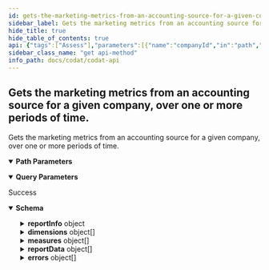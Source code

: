 ```yaml
---
id: gets-the-marketing-metrics-from-an-accounting-source-for-a-given-company-over-one-or-more-periods-of-time
sidebar_label: Gets the marketing metrics from an accounting source for a given company, over one or more periods of time.
hide_title: true
hide_table_of_contents: true
api: {"tags":["Assess"],"parameters":[{"name":"companyId","in":"path","required":true,"schema":{"type":"string","format":"uuid"}},{"name":"connectionId","in":"path","required":true,"schema":{"type":"string","format":"uuid"}},{"name":"reportDate","in":"query","required":true,"schema":{"type":"string","format":"date-time"}},{"name":"periodLength","in":"query","required":true,"schema":{"type":"integer","format":"int32"}},{"name":"numberOfPeriods","in":"query","required":true,"schema":{"type":"integer","format":"int32"}},{"name":"includeDisplayNames","in":"query","schema":{"type":"boolean","default":false}},{"name":"showInputValues","in":"query","schema":{"type":"boolean","default":false}}],"responses":{"200":{"description":"Success","content":{"application/json":{"schema":{"type":"object","properties":{"reportInfo":{"type":"object","properties":{"name":{"type":"string","nullable":true},"displayName":{"type":"string","nullable":true}},"additionalProperties":false},"dimensions":{"type":"array","items":{"type":"object","properties":{"index":{"type":"integer","format":"int32"},"displayName":{"type":"string","nullable":true},"type":{"type":"string","nullable":true},"items":{"type":"array","items":{"type":"object","properties":{"index":{"type":"integer","format":"int32"}},"additionalProperties":false},"nullable":true}},"additionalProperties":false},"nullable":true},"measures":{"type":"array","items":{"type":"object","properties":{"displayName":{"type":"string","nullable":true},"units":{"type":"string","nullable":true},"index":{"type":"integer","format":"int32"},"type":{"type":"string","nullable":true}},"additionalProperties":false},"nullable":true},"reportData":{"type":"array","items":{"type":"object","properties":{"dimension":{"type":"integer","format":"int32"},"dimensionDisplayName":{"type":"string","nullable":true},"item":{"type":"integer","format":"int32"},"itemDisplayName":{"type":"string","nullable":true},"measures":{"type":"array","items":{"type":"object","properties":{"index":{"type":"integer","format":"int32"},"measureDisplayName":{"type":"string","nullable":true}},"additionalProperties":false},"nullable":true},"components":{"type":"array","items":"circular()","nullable":true}},"additionalProperties":false},"nullable":true},"errors":{"type":"array","items":{"type":"object","properties":{"message":{"type":"string","nullable":true},"type":{"enum":["DatesOutOfRange","DataNotSynced","DataSetNotSupported","DataSyncFailed","DataTypeNotEnabled","UncategorizedAccounts","DataSetNotAvailable","ValidationError"],"type":"string"},"details":{"type":"object","additionalProperties":{"type":"array","items":{"type":"string"}},"nullable":true}},"additionalProperties":false},"nullable":true}},"additionalProperties":false}}}}},"security":[{"CodatLogin":[]},{"APIKeyAuth":[]}],"description":"Gets the marketing metrics from an accounting source for a given company, over one or more periods of time.","method":"get","path":"/data/companies/{companyId}/connections/{connectionId}/assess/accountingMetrics/marketing","servers":[{"url":"https://api.codat.io","description":"Codat API (Production)"}],"securitySchemes":{"AuthorizationHeader":{"type":"apiKey","description":"The word \"Basic\" followed by a space and your API Key, base64 encoded, which can be found [here](https://portal-integration.codat.io/#/profile)","name":"Authorization","in":"header"}},"info":{"title":"Codat API","description":"[What's changed in our Swagger](https://docs.codat.io/docs/new-swagger-ui)","version":"v1"},"postman":{"name":"Gets the marketing metrics from an accounting source for a given company, over one or more periods of time.","description":{"type":"text/plain"},"url":{"path":["data","companies",":companyId","connections",":connectionId","assess","accountingMetrics","marketing"],"host":["{{baseUrl}}"],"query":[{"disabled":false,"description":{"content":"(Required) ","type":"text/plain"},"key":"reportDate","value":""},{"disabled":false,"description":{"content":"(Required) ","type":"text/plain"},"key":"periodLength","value":""},{"disabled":false,"description":{"content":"(Required) ","type":"text/plain"},"key":"numberOfPeriods","value":""},{"disabled":false,"key":"includeDisplayNames","value":""},{"disabled":false,"key":"showInputValues","value":""}],"variable":[{"disabled":false,"description":{"content":"(Required) ","type":"text/plain"},"type":"any","value":"","key":"companyId"},{"disabled":false,"description":{"content":"(Required) ","type":"text/plain"},"type":"any","value":"","key":"connectionId"}]},"header":[{"key":"Accept","value":"application/json"}],"method":"GET"}}
sidebar_class_name: "get api-method"
info_path: docs/codat/codat-api
---
```



## Gets the marketing metrics from an accounting source for a given company, over one or more periods of time.



Gets the marketing metrics from an accounting source for a given company, over one or more periods of time.

<details style={{"marginBottom":"1rem"}} data-collapsed={false} open={true}><summary style={{}}><strong>Path Parameters</strong></summary><div><ul><ParamsItem className={"paramsItem"} param={{"name":"companyId","in":"path","required":true,"schema":{"type":"string","format":"uuid"}}}></ParamsItem><ParamsItem className={"paramsItem"} param={{"name":"connectionId","in":"path","required":true,"schema":{"type":"string","format":"uuid"}}}></ParamsItem></ul></div></details><details style={{"marginBottom":"1rem"}} data-collapsed={false} open={true}><summary style={{}}><strong>Query Parameters</strong></summary><div><ul><ParamsItem className={"paramsItem"} param={{"name":"reportDate","in":"query","required":true,"schema":{"type":"string","format":"date-time"}}}></ParamsItem><ParamsItem className={"paramsItem"} param={{"name":"periodLength","in":"query","required":true,"schema":{"type":"integer","format":"int32"}}}></ParamsItem><ParamsItem className={"paramsItem"} param={{"name":"numberOfPeriods","in":"query","required":true,"schema":{"type":"integer","format":"int32"}}}></ParamsItem><ParamsItem className={"paramsItem"} param={{"name":"includeDisplayNames","in":"query","schema":{"type":"boolean","default":false}}}></ParamsItem><ParamsItem className={"paramsItem"} param={{"name":"showInputValues","in":"query","schema":{"type":"boolean","default":false}}}></ParamsItem></ul></div></details><div><ApiTabs><TabItem label={"200"} value={"200"}><div>

Success

</div><div><details style={{}} data-collapsed={false} open={true}><summary style={{"textAlign":"left"}}><strong>Schema</strong></summary><div style={{"textAlign":"left","marginLeft":"1rem"}}></div><ul style={{"marginLeft":"1rem"}}><SchemaItem collapsible={true} className={"schemaItem"}><details style={{}}><summary style={{}}><strong>reportInfo</strong><span style={{"opacity":"0.6"}}> object</span></summary><div style={{"marginLeft":"1rem"}}><SchemaItem collapsible={false} name={"name"} required={false} schemaDescription={undefined} schemaName={"string"} qualifierMessage={undefined}></SchemaItem><SchemaItem collapsible={false} name={"displayName"} required={false} schemaDescription={undefined} schemaName={"string"} qualifierMessage={undefined}></SchemaItem></div></details></SchemaItem><SchemaItem collapsible={true} className={"schemaItem"}><details style={{}}><summary style={{}}><strong>dimensions</strong><span style={{"opacity":"0.6"}}> object[]</span></summary><div style={{"marginLeft":"1rem"}}><SchemaItem collapsible={false} name={"index"} required={false} schemaDescription={undefined} schemaName={"int32"} qualifierMessage={undefined}></SchemaItem><SchemaItem collapsible={false} name={"displayName"} required={false} schemaDescription={undefined} schemaName={"string"} qualifierMessage={undefined}></SchemaItem><SchemaItem collapsible={false} name={"type"} required={false} schemaDescription={undefined} schemaName={"string"} qualifierMessage={undefined}></SchemaItem><SchemaItem collapsible={true} className={"schemaItem"}><details style={{}}><summary style={{}}><strong>items</strong><span style={{"opacity":"0.6"}}> object[]</span></summary><div style={{"marginLeft":"1rem"}}><SchemaItem collapsible={false} name={"index"} required={false} schemaDescription={undefined} schemaName={"int32"} qualifierMessage={undefined}></SchemaItem></div></details></SchemaItem></div></details></SchemaItem><SchemaItem collapsible={true} className={"schemaItem"}><details style={{}}><summary style={{}}><strong>measures</strong><span style={{"opacity":"0.6"}}> object[]</span></summary><div style={{"marginLeft":"1rem"}}><SchemaItem collapsible={false} name={"displayName"} required={false} schemaDescription={undefined} schemaName={"string"} qualifierMessage={undefined}></SchemaItem><SchemaItem collapsible={false} name={"units"} required={false} schemaDescription={undefined} schemaName={"string"} qualifierMessage={undefined}></SchemaItem><SchemaItem collapsible={false} name={"index"} required={false} schemaDescription={undefined} schemaName={"int32"} qualifierMessage={undefined}></SchemaItem><SchemaItem collapsible={false} name={"type"} required={false} schemaDescription={undefined} schemaName={"string"} qualifierMessage={undefined}></SchemaItem></div></details></SchemaItem><SchemaItem collapsible={true} className={"schemaItem"}><details style={{}}><summary style={{}}><strong>reportData</strong><span style={{"opacity":"0.6"}}> object[]</span></summary><div style={{"marginLeft":"1rem"}}><SchemaItem collapsible={false} name={"dimension"} required={false} schemaDescription={undefined} schemaName={"int32"} qualifierMessage={undefined}></SchemaItem><SchemaItem collapsible={false} name={"dimensionDisplayName"} required={false} schemaDescription={undefined} schemaName={"string"} qualifierMessage={undefined}></SchemaItem><SchemaItem collapsible={false} name={"item"} required={false} schemaDescription={undefined} schemaName={"int32"} qualifierMessage={undefined}></SchemaItem><SchemaItem collapsible={false} name={"itemDisplayName"} required={false} schemaDescription={undefined} schemaName={"string"} qualifierMessage={undefined}></SchemaItem><SchemaItem collapsible={true} className={"schemaItem"}><details style={{}}><summary style={{}}><strong>measures</strong><span style={{"opacity":"0.6"}}> object[]</span></summary><div style={{"marginLeft":"1rem"}}><SchemaItem collapsible={false} name={"index"} required={false} schemaDescription={undefined} schemaName={"int32"} qualifierMessage={undefined}></SchemaItem><SchemaItem collapsible={false} name={"measureDisplayName"} required={false} schemaDescription={undefined} schemaName={"string"} qualifierMessage={undefined}></SchemaItem></div></details></SchemaItem><SchemaItem collapsible={false} name={"components"} required={false} schemaDescription={undefined} schemaName={"undefined[]"} qualifierMessage={undefined}></SchemaItem></div></details></SchemaItem><SchemaItem collapsible={true} className={"schemaItem"}><details style={{}}><summary style={{}}><strong>errors</strong><span style={{"opacity":"0.6"}}> object[]</span></summary><div style={{"marginLeft":"1rem"}}><SchemaItem collapsible={false} name={"message"} required={false} schemaDescription={undefined} schemaName={"string"} qualifierMessage={undefined}></SchemaItem><SchemaItem collapsible={false} name={"type"} required={false} schemaDescription={undefined} schemaName={"string"} qualifierMessage={"**Possible values:** [`DatesOutOfRange`, `DataNotSynced`, `DataSetNotSupported`, `DataSyncFailed`, `DataTypeNotEnabled`, `UncategorizedAccounts`, `DataSetNotAvailable`, `ValidationError`]"}></SchemaItem><SchemaItem collapsible={true} className={"schemaItem"}><details style={{}}><summary style={{}}><strong>details</strong><span style={{"opacity":"0.6"}}> object</span></summary><div style={{"marginLeft":"1rem"}}><SchemaItem collapsible={false} name={"type"} required={false} schemaDescription={undefined} schemaName={""} qualifierMessage={undefined}></SchemaItem><SchemaItem collapsible={false} name={"items"} required={false} schemaDescription={undefined} schemaName={"string"} qualifierMessage={undefined}></SchemaItem></div></details></SchemaItem></div></details></SchemaItem></ul></details></div></TabItem></ApiTabs></div>
      
